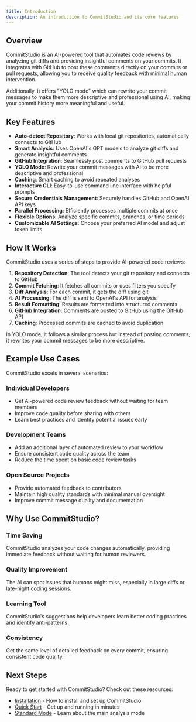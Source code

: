 ```yaml
---
title: Introduction
description: An introduction to CommitStudio and its core features
---
```


## Overview

CommitStudio is an AI-powered tool that automates code reviews by analyzing git diffs and providing insightful comments on your commits. It integrates with GitHub to post these comments directly on your commits or pull requests, allowing you to receive quality feedback with minimal human intervention.

Additionally, it offers "YOLO mode" which can rewrite your commit messages to make them more descriptive and professional using AI, making your commit history more meaningful and useful.

## Key Features

- **Auto-detect Repository**: Works with local git repositories, automatically connects to GitHub
- **Smart Analysis**: Uses OpenAI's GPT models to analyze git diffs and generate insightful comments
- **GitHub Integration**: Seamlessly post comments to GitHub pull requests
- **YOLO Mode**: Rewrite your commit messages with AI to be more descriptive and professional
- **Caching**: Smart caching to avoid repeated analyses
- **Interactive CLI**: Easy-to-use command line interface with helpful prompts
- **Secure Credentials Management**: Securely handles GitHub and OpenAI API keys
- **Parallel Processing**: Efficiently processes multiple commits at once
- **Flexible Options**: Analyze specific commits, branches, or time periods
- **Customizable AI Settings**: Choose your preferred AI model and adjust token limits

## How It Works

CommitStudio uses a series of steps to provide AI-powered code reviews:

1. **Repository Detection**: The tool detects your git repository and connects to GitHub
2. **Commit Fetching**: It fetches all commits or uses filters you specify
3. **Diff Analysis**: For each commit, it gets the diff using git
4. **AI Processing**: The diff is sent to OpenAI's API for analysis
5. **Result Formatting**: Results are formatted into structured comments
6. **GitHub Integration**: Comments are posted to GitHub using the GitHub API
7. **Caching**: Processed commits are cached to avoid duplication

In YOLO mode, it follows a similar process but instead of posting comments, it rewrites your commit messages to be more descriptive.

## Example Use Cases

CommitStudio excels in several scenarios:

### Individual Developers
- Get AI-powered code review feedback without waiting for team members
- Improve code quality before sharing with others
- Learn best practices and identify potential issues early

### Development Teams
- Add an additional layer of automated review to your workflow
- Ensure consistent code quality across the team
- Reduce the time spent on basic code review tasks

### Open Source Projects
- Provide automated feedback to contributors
- Maintain high quality standards with minimal manual oversight
- Improve commit message quality and documentation

## Why Use CommitStudio?

### Time Saving
CommitStudio analyzes your code changes automatically, providing immediate feedback without waiting for human reviewers.

### Quality Improvement
The AI can spot issues that humans might miss, especially in large diffs or late-night coding sessions.

### Learning Tool
CommitStudio's suggestions help developers learn better coding practices and identify anti-patterns.

### Consistency
Get the same level of detailed feedback on every commit, ensuring consistent code quality.

## Next Steps

Ready to get started with CommitStudio? Check out these resources:

- [Installation](/docs/1-getting-started/installation) - How to install and set up CommitStudio
- [Quick Start](/docs/1-getting-started/quick-start) - Get up and running in minutes
- [Standard Mode](/docs/2-usage/standard-mode) - Learn about the main analysis mode 
